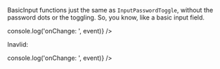 
<Meta title="Inputs/BasicInput" component={BasicInput} />

BasicInput functions just the same as `InputPasswordToggle`, without the password dots or the toggling. So, you know, like a basic input field.

<Canvas>
	<Story name="BasicInput">
        <BasicInput autofocus onChange={(event) => console.log('onChange: ', event)} />
	</Story>
</Canvas>

Inavlid:

<Canvas>
	<Story name="BasicInput Invalid">
        <BasicInput
			invalid
			invalidMessage='Invalid Input'
			onChange={(event) => console.log('onChange: ', event)}
		/>
	</Story>
</Canvas>
